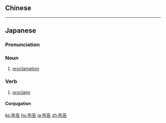 {{also|佈告}}
==Chinese==
{{zh-see|佈告}}

----

==Japanese==
{{ja-kanjitab|ふ|こく|yomi=on}}

===Pronunciation===
{{ja-pron|ふこく|y=o}}

===Noun===
{{ja-noun|ふこく}}

# [[proclamation]]

===Verb===
{{ja-verb-suru|tr=trans|ふこく}}

# [[proclaim]]

====Conjugation====
{{ja-suru|ふこく}}

[[ko:布告]]
[[hu:布告]]
[[ja:布告]]
[[zh:布告]]